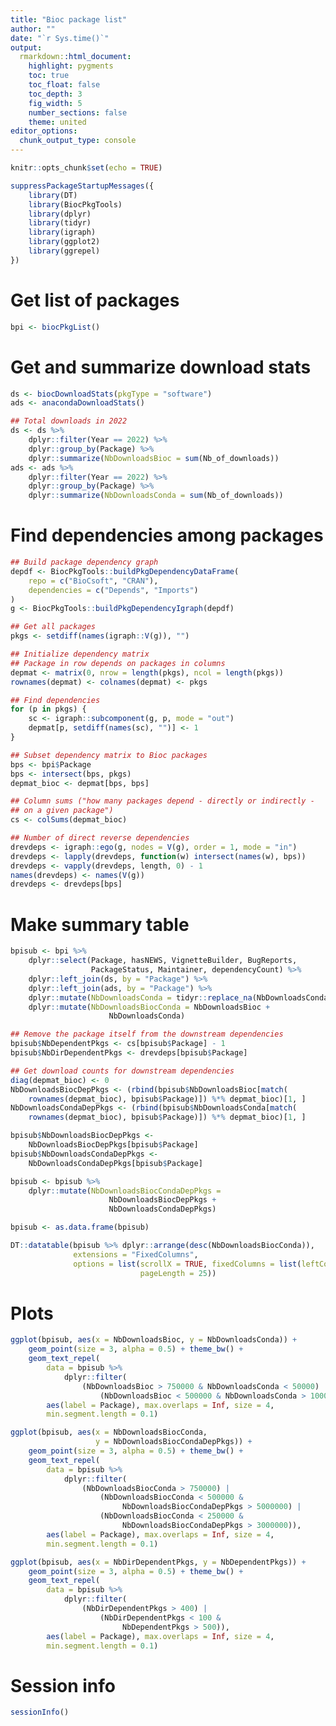 ```yaml
---
title: "Bioc package list"
author: ""
date: "`r Sys.time()`"
output:
  rmarkdown::html_document:
    highlight: pygments
    toc: true
    toc_float: false
    toc_depth: 3
    fig_width: 5
    number_sections: false
    theme: united
editor_options: 
  chunk_output_type: console
---
```


```r
knitr::opts_chunk$set(echo = TRUE)
```

```r
suppressPackageStartupMessages({
    library(DT)
    library(BiocPkgTools)
    library(dplyr)
    library(tidyr)
    library(igraph)
    library(ggplot2)
    library(ggrepel)
})
```

# Get list of packages

```r
bpi <- biocPkgList()
```

# Get and summarize download stats

```r
ds <- biocDownloadStats(pkgType = "software")
ads <- anacondaDownloadStats()

## Total downloads in 2022
ds <- ds %>%
    dplyr::filter(Year == 2022) %>%
    dplyr::group_by(Package) %>%
    dplyr::summarize(NbDownloadsBioc = sum(Nb_of_downloads))
ads <- ads %>%
    dplyr::filter(Year == 2022) %>%
    dplyr::group_by(Package) %>%
    dplyr::summarize(NbDownloadsConda = sum(Nb_of_downloads))
```

# Find dependencies among packages

```r
## Build package dependency graph
depdf <- BiocPkgTools::buildPkgDependencyDataFrame(
    repo = c("BioCsoft", "CRAN"),
    dependencies = c("Depends", "Imports")
)
g <- BiocPkgTools::buildPkgDependencyIgraph(depdf)

## Get all packages
pkgs <- setdiff(names(igraph::V(g)), "")

## Initialize dependency matrix
## Package in row depends on packages in columns
depmat <- matrix(0, nrow = length(pkgs), ncol = length(pkgs))
rownames(depmat) <- colnames(depmat) <- pkgs

## Find dependencies
for (p in pkgs) {
    sc <- igraph::subcomponent(g, p, mode = "out")
    depmat[p, setdiff(names(sc), "")] <- 1
}

## Subset dependency matrix to Bioc packages
bps <- bpi$Package
bps <- intersect(bps, pkgs)
depmat_bioc <- depmat[bps, bps]

## Column sums ("how many packages depend - directly or indirectly - 
## on a given package")
cs <- colSums(depmat_bioc)

## Number of direct reverse dependencies
drevdeps <- igraph::ego(g, nodes = V(g), order = 1, mode = "in")
drevdeps <- lapply(drevdeps, function(w) intersect(names(w), bps))
drevdeps <- vapply(drevdeps, length, 0) - 1
names(drevdeps) <- names(V(g))
drevdeps <- drevdeps[bps]
```

# Make summary table

```r
bpisub <- bpi %>% 
    dplyr::select(Package, hasNEWS, VignetteBuilder, BugReports, 
                  PackageStatus, Maintainer, dependencyCount) %>%
    dplyr::left_join(ds, by = "Package") %>%
    dplyr::left_join(ads, by = "Package") %>%
    dplyr::mutate(NbDownloadsConda = tidyr::replace_na(NbDownloadsConda, 0)) %>%
    dplyr::mutate(NbDownloadsBiocConda = NbDownloadsBioc + 
                      NbDownloadsConda)

## Remove the package itself from the downstream dependencies
bpisub$NbDependentPkgs <- cs[bpisub$Package] - 1
bpisub$NbDirDependentPkgs <- drevdeps[bpisub$Package]

## Get download counts for downstream dependencies
diag(depmat_bioc) <- 0
NbDownloadsBiocDepPkgs <- (rbind(bpisub$NbDownloadsBioc[match(
    rownames(depmat_bioc), bpisub$Package)]) %*% depmat_bioc)[1, ]
NbDownloadsCondaDepPkgs <- (rbind(bpisub$NbDownloadsConda[match(
    rownames(depmat_bioc), bpisub$Package)]) %*% depmat_bioc)[1, ]

bpisub$NbDownloadsBiocDepPkgs <-
    NbDownloadsBiocDepPkgs[bpisub$Package]
bpisub$NbDownloadsCondaDepPkgs <- 
    NbDownloadsCondaDepPkgs[bpisub$Package]

bpisub <- bpisub %>%
    dplyr::mutate(NbDownloadsBiocCondaDepPkgs =
                      NbDownloadsBiocDepPkgs + 
                      NbDownloadsCondaDepPkgs)

bpisub <- as.data.frame(bpisub)

DT::datatable(bpisub %>% dplyr::arrange(desc(NbDownloadsBiocConda)), 
              extensions = "FixedColumns",
              options = list(scrollX = TRUE, fixedColumns = list(leftColumns = 2), 
                             pageLength = 25))
```

# Plots

```r
ggplot(bpisub, aes(x = NbDownloadsBioc, y = NbDownloadsConda)) + 
    geom_point(size = 3, alpha = 0.5) + theme_bw() + 
    geom_text_repel(
        data = bpisub %>% 
            dplyr::filter(
                (NbDownloadsBioc > 750000 & NbDownloadsConda < 50000) |
                    (NbDownloadsBioc < 500000 & NbDownloadsConda > 100000)),
        aes(label = Package), max.overlaps = Inf, size = 4,
        min.segment.length = 0.1)

ggplot(bpisub, aes(x = NbDownloadsBiocConda,
                   y = NbDownloadsBiocCondaDepPkgs)) + 
    geom_point(size = 3, alpha = 0.5) + theme_bw() + 
    geom_text_repel(
        data = bpisub %>% 
            dplyr::filter(
                (NbDownloadsBiocConda > 750000) |
                    (NbDownloadsBiocConda < 500000 &
                         NbDownloadsBiocCondaDepPkgs > 5000000) | 
                    (NbDownloadsBiocConda < 250000 &
                         NbDownloadsBiocCondaDepPkgs > 3000000)), 
        aes(label = Package), max.overlaps = Inf, size = 4,
        min.segment.length = 0.1)

ggplot(bpisub, aes(x = NbDirDependentPkgs, y = NbDependentPkgs)) + 
    geom_point(size = 3, alpha = 0.5) + theme_bw() + 
    geom_text_repel(
        data = bpisub %>% 
            dplyr::filter(
                (NbDirDependentPkgs > 400) |
                    (NbDirDependentPkgs < 100 &
                         NbDependentPkgs > 500)), 
        aes(label = Package), max.overlaps = Inf, size = 4,
        min.segment.length = 0.1)
```

# Session info

```r
sessionInfo()
```

